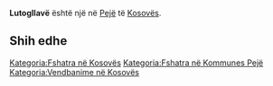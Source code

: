 {{Fshat në 
 | Emri                = Lutogllavë
 | EmriAlt                = 
 | NAME_SHORT_FORM=      
 | NAME_GENERIC=      
 | NAME_SORT_NAME_RO=      LUTOGLLAVE
 | FULL_NAME_RO = Lutogllavë
 | FULL_NAME_ND_RO=Lutogllave
 | SORT_NAME_RG=LUTOGLLAVE
 | FULL_NAME_RG=Lutogllavë
 | FULL_NAME_ND_RG=Lutogllave
 | SRP_NAME_SHORT_FORM=      
 | SRP_NAME_GENERIC=      
 | SRP_NAME_SORT_NAME_RO=      
 | SRP_FULL_NAME_RO = 
 | SRP_FULL_NAME_ND_RO=
 | SRP_SORT_NAME_RG=
 | SRP_FULL_NAME_RG=
 | SRP_FULL_NAME_ND_RG=
 | Emri (Rasa dhanore) = 
 | Figura              = 
 | Shteti              = Kosovo
 | Komuna              = Pejë
 | Kodi postar         = 
 | Sipërfaqja          = 

 | Popullsia           = 

 | Regj. i popullsisë  = 
 | Dend. e popullsisë  = 
 | Faqja zyrtare       = 
 <!--- Koordinatat ----> 
 | Gjerësia            = 42.662222
 | Gjatësia            = 20.418889
 | Lartësia            = 
}}
'''Lutogllavë''' është një [[]] në [[Pejë]] të [[Kosovës]].

<!-- == Gjeografia == -->
<!-- == Historia == -->
<!-- == Demografia == -->
== Shih edhe ==
{{Komuna Pejë}}
{{Kosovo-Administrata-Cung}}

[[Kategoria:Fshatra në Kosovës]]
[[Kategoria:Fshatra në Kommunes Pejë]]
[[Kategoria:Vendbanime në Kosovës]]